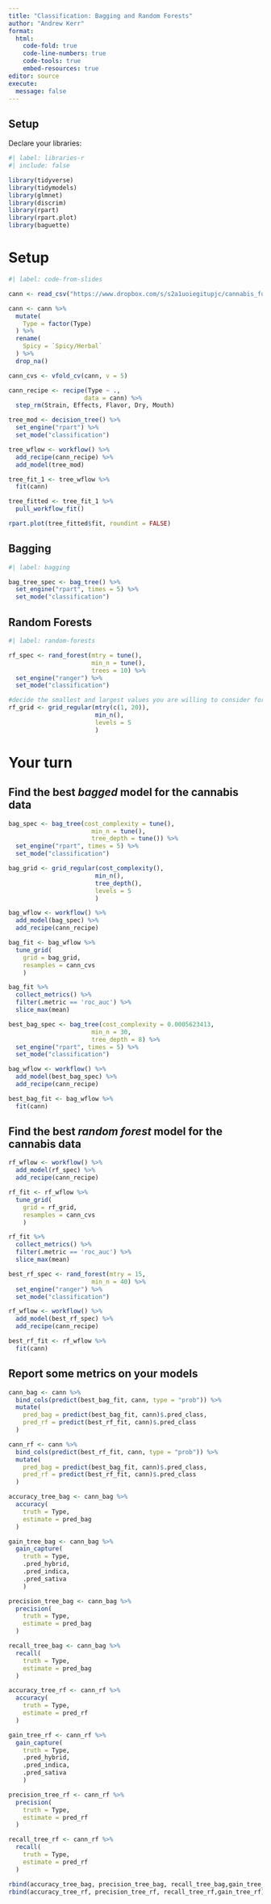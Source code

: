 ```yaml
---
title: "Classification: Bagging and Random Forests"
author: "Andrew Kerr"
format: 
  html:
    code-fold: true
    code-line-numbers: true
    code-tools: true
    embed-resources: true
editor: source
execute:
  message: false
---
```


## Setup

Declare your libraries:

```r
#| label: libraries-r
#| include: false

library(tidyverse)
library(tidymodels)
library(glmnet)
library(discrim)
library(rpart)
library(rpart.plot)
library(baguette)
```

# Setup

```r
#| label: code-from-slides

cann <- read_csv("https://www.dropbox.com/s/s2a1uoiegitupjc/cannabis_full.csv?dl=1")

cann <- cann %>%
  mutate(
    Type = factor(Type)
  ) %>%
  rename(
    Spicy = `Spicy/Herbal`
  ) %>%
  drop_na()

cann_cvs <- vfold_cv(cann, v = 5)

cann_recipe <- recipe(Type ~ ., 
                     data = cann) %>%
  step_rm(Strain, Effects, Flavor, Dry, Mouth)

tree_mod <- decision_tree() %>%
  set_engine("rpart") %>%
  set_mode("classification")

tree_wflow <- workflow() %>%
  add_recipe(cann_recipe) %>%
  add_model(tree_mod)

tree_fit_1 <- tree_wflow %>%
  fit(cann)

tree_fitted <- tree_fit_1 %>% 
  pull_workflow_fit()

rpart.plot(tree_fitted$fit, roundint = FALSE)
```

## Bagging

```r
#| label: bagging

bag_tree_spec <- bag_tree() %>%
  set_engine("rpart", times = 5) %>%
  set_mode("classification")

```

## Random Forests

```r
#| label: random-forests

rf_spec <- rand_forest(mtry = tune(), 
                       min_n = tune(), 
                       trees = 10) %>%
  set_engine("ranger") %>%
  set_mode("classification")

#decide the smallest and largest values you are willing to consider for how many random parameters to choose ?????
rf_grid <- grid_regular(mtry(c(1, 20)),
                        min_n(),
                        levels = 5
                        )
```

# Your turn

## Find the best *bagged* model for the cannabis data

```r
bag_spec <- bag_tree(cost_complexity = tune(), 
                       min_n = tune(),
                       tree_depth = tune()) %>%
  set_engine("rpart", times = 5) %>%
  set_mode("classification")

bag_grid <- grid_regular(cost_complexity(),
                        min_n(),
                        tree_depth(),
                        levels = 5
                        )

bag_wflow <- workflow() %>%
  add_model(bag_spec) %>%
  add_recipe(cann_recipe)

bag_fit <- bag_wflow %>%
  tune_grid(
    grid = bag_grid,
    resamples = cann_cvs
    ) 

bag_fit %>% 
  collect_metrics() %>%
  filter(.metric == 'roc_auc') %>%
  slice_max(mean)
```

```r
best_bag_spec <- bag_tree(cost_complexity = 0.0005623413, 
                       min_n = 30,
                       tree_depth = 8) %>%
  set_engine("rpart", times = 5) %>%
  set_mode("classification")

bag_wflow <- workflow() %>%
  add_model(best_bag_spec) %>%
  add_recipe(cann_recipe)

best_bag_fit <- bag_wflow %>%
  fit(cann)
```


## Find the best *random forest* model for the cannabis data

```r
rf_wflow <- workflow() %>%
  add_model(rf_spec) %>%
  add_recipe(cann_recipe)

rf_fit <- rf_wflow %>%
  tune_grid(
    grid = rf_grid,
    resamples = cann_cvs
    ) 

rf_fit %>% 
  collect_metrics() %>%
  filter(.metric == 'roc_auc') %>%
  slice_max(mean)
```

```r
best_rf_spec <- rand_forest(mtry = 15, 
                       min_n = 40) %>%
  set_engine("ranger") %>%
  set_mode("classification")

rf_wflow <- workflow() %>%
  add_model(best_rf_spec) %>%
  add_recipe(cann_recipe)

best_rf_fit <- rf_wflow %>%
  fit(cann)
```

## Report some metrics on your models

```r
cann_bag <- cann %>%
  bind_cols(predict(best_bag_fit, cann, type = "prob")) %>%
  mutate(
    pred_bag = predict(best_bag_fit, cann)$.pred_class,
    pred_rf = predict(best_rf_fit, cann)$.pred_class
  )

cann_rf <- cann %>%
  bind_cols(predict(best_rf_fit, cann, type = "prob")) %>%
  mutate(
    pred_bag = predict(best_bag_fit, cann)$.pred_class,
    pred_rf = predict(best_rf_fit, cann)$.pred_class
  )

accuracy_tree_bag <- cann_bag %>%
  accuracy(
    truth = Type,
    estimate = pred_bag
  )

gain_tree_bag <- cann_bag %>%
  gain_capture(
    truth = Type,
    .pred_hybrid,
    .pred_indica,
    .pred_sativa
    )

precision_tree_bag <- cann_bag %>%
  precision(
    truth = Type,
    estimate = pred_bag
  )

recall_tree_bag <- cann_bag %>%
  recall(
    truth = Type,
    estimate = pred_bag
  )

accuracy_tree_rf <- cann_rf %>%
  accuracy(
    truth = Type,
    estimate = pred_rf
  )

gain_tree_rf <- cann_rf %>%
  gain_capture(
    truth = Type,
    .pred_hybrid,
    .pred_indica,
    .pred_sativa
    )

precision_tree_rf <- cann_rf %>%
  precision(
    truth = Type,
    estimate = pred_rf
  )

recall_tree_rf <- cann_rf %>%
  recall(
    truth = Type,
    estimate = pred_rf
  )

rbind(accuracy_tree_bag, precision_tree_bag, recall_tree_bag,gain_tree_bag)
rbind(accuracy_tree_rf, precision_tree_rf, recall_tree_rf,gain_tree_rf)
```

